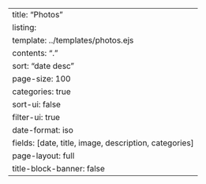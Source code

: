 ---
title: "Photos"
listing:
  template: ../templates/photos.ejs
  contents: "."
  sort: "date desc"
  page-size: 100
  categories: true
  sort-ui: false
  filter-ui: true
  date-format: iso
  fields: [date, title, image, description, categories]
page-layout: full
title-block-banner: false
---